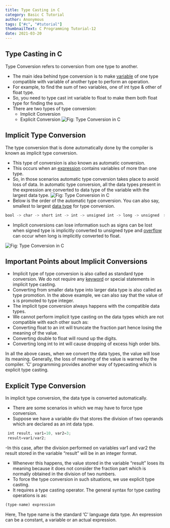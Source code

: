 ```yaml
---
title: Type Casting in C
category: Basic C Tutorial
author: Anonymous
tags: ["#c", "#tutorial"]
thumbnailText: C Programming Tutorial-12
date: 2021-03-20
---
```

## Type Casting in C
Type Conversion refers to conversion from one type to another.

- The main idea behind type conversion is to make [variable](https://funycode.com/variable-in-c/) of one type compatible with variable of another type to perform an operation.
- For example, to find the sum of two variables, one of int type & other of float type.
- So, you need to type cast int variable to float to make them both float type for finding the sum.
- There are two types of type conversion:
   - Implicit Conversion
   - Explicit Conversion
![ Fig: Type Conversion in C](../../assets/cPic/tc.jpg)
## Implicit Type Conversion
The type conversion that is done automatically done by the compiler is known as implicit type conversion.
- This type of conversion is also known as automatic conversion.
- This occurs when an [expression](https://www.educba.com/expression-in-c/) contains variables of more than one type.
- So, in those scenarios automatic type conversion takes place to avoid loss of data. In automatic type conversion, all the data types present
in the expression are converted to data type of the variable with the largest data type.
![ Fig: Type Conversion in C](../../assets/cPic/tcc.PNG)
- Below is the order of the automatic type conversion. You can also say, smallest to largest [data type](https://funycode.com/data-types-in-c/) for type conversion.

```js
bool -> char -> short int -> int -> unsigned int -> long -> unsigned  > long long -> float -> double -> long double
```
- Implicit conversions can lose information such as signs can be lost when signed type is implicitly converted to unsigned type and
[overflow](https://en.wikipedia.org/wiki/Integer_overflow) can occur when long is implicitly converted to float.

![ Fig: Type Conversion in C](../../assets/cPic/tc-1.png)

## Important Points about Implicit Conversions
- Implicit type of type conversion is also called as standard type conversion. We do not require any [keyword](https://en.wikipedia.org/wiki/Integer_overflow) or special statements in implicit type casting.
- Converting from smaller data type into larger data type is also called as type promotion. In the above example, we can also say that the value of s is promoted to
type integer.
- The implicit type conversion always happens with the compatible data types.
- We cannot perform implicit type casting on the data types which are not compatible with each other such as:
- Converting float to an int will truncate the fraction part hence losing the meaning of the value.
- Converting double to float will round up the digits.
- Converting long int to int will cause dropping of excess high order bits.

In all the above cases, when we convert the data types, the value will lose its meaning. Generally, the loss of meaning of the value is warned by the compiler.
‘C’ programming provides another way of typecasting which is explicit type casting.

## Explicit Type Conversion
In implicit type conversion, the data type is converted automatically.
- There are some scenarios in which we may have to force type conversion.
- Suppose we have a variable div that stores the division of two operands which are declared as an int data type.
```js
 int result, var1=10, var2=3;
 result=var1/var2;
```
-In this case, after the division performed on variables var1 and var2 the result stored in the variable “result” will be in an integer format.
- Whenever this happens, the value stored in the variable “result” loses its meaning because it does not consider the fraction part which is normally obtained in
the division of two numbers.
- To force the type conversion in such situations, we use explicit type casting.
- It requires a type casting operator. The general syntax for type casting operations is as:
```js
(type-name) expression
```
Here, The type name is the standard ‘C’ language data type. An expression can be a constant, a variable or an actual expression.
